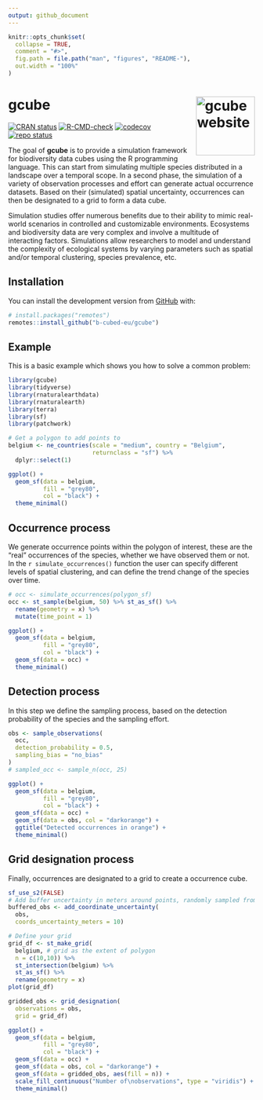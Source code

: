 ```yaml
---
output: github_document
---
```


<!-- README.md is generated from README.Rmd. Please edit that file -->

```r
knitr::opts_chunk$set(
  collapse = TRUE,
  comment = "#>",
  fig.path = file.path("man", "figures", "README-"),
  out.width = "100%"
)
```

# gcube <a href="https://b-cubed-eu.github.io/gcube/"><img src="man/figures/logo.png" alt="gcube website" align="right" height="120"/></a>

<!-- badges: start -->

[![CRAN status](https://www.r-pkg.org/badges/version/gcube)](https://CRAN.R-project.org/package=gcube) [![R-CMD-check](https://github.com/b-cubed-eu/gcube/actions/workflows/R-CMD-check.yaml/badge.svg)](https://github.com/b-cubed-eu/gcube/actions/workflows/R-CMD-check.yaml) [![codecov](https://codecov.io/gh/b-cubed-eu/gcube/branch/main/graph/badge.svg)](https://app.codecov.io/gh/b-cubed-eu/gcube/) [![repo status](https://www.repostatus.org/badges/latest/concept.svg)](https://www.repostatus.org/#concept)

<!-- badges: end -->

The goal of **gcube** is to provide a simulation framework for biodiversity data cubes using the R programming language. This can start from simulating multiple species distributed in a landscape over a temporal scope. In a second phase, the simulation of a variety of observation processes and effort can generate actual occurrence datasets. Based on their (simulated) spatial uncertainty, occurrences can then be designated to a grid to form a data cube.

Simulation studies offer numerous benefits due to their ability to mimic real-world scenarios in controlled and customizable environments. Ecosystems and biodiversity data are very complex and involve a multitude of interacting factors. Simulations allow researchers to model and understand the complexity of ecological systems by varying parameters such as spatial and/or temporal clustering, species prevalence, etc.

## Installation

You can install the development version from [GitHub](https://github.com/) with:

``` r
# install.packages("remotes")
remotes::install_github("b-cubed-eu/gcube")
```

## Example

This is a basic example which shows you how to solve a common problem:

```r
library(gcube)
library(tidyverse)
library(rnaturalearthdata)
library(rnaturalearth)
library(terra)
library(sf)
library(patchwork)

# Get a polygon to add points to
belgium <- ne_countries(scale = "medium", country = "Belgium",
                        returnclass = "sf") %>% 
  dplyr::select(1) 

ggplot() + 
  geom_sf(data = belgium, 
          fill = "grey80",
          col = "black") +
  theme_minimal()
```

## Occurrence process
We generate occurrence points within the polygon of interest, these are the "real" occurrences of the species, whether we have observed them or not. 
In the `r simulate_occurrences()` function the user can specify different levels of spatial clustering, and can define the trend change of the species over time.

```r
# occ <- simulate_occurrences(polygon_sf)
occ <- st_sample(belgium, 50) %>% st_as_sf() %>% 
  rename(geometry = x) %>% 
  mutate(time_point = 1)

ggplot() + 
  geom_sf(data = belgium, 
          fill = "grey80",
          col = "black") +
  geom_sf(data = occ) +
  theme_minimal()
```

## Detection process
In this step we define the sampling process, based on the detection probability of the species and the sampling effort. 
```r
obs <- sample_observations(
  occ,
  detection_probability = 0.5,
  sampling_bias = "no_bias"
)
# sampled_occ <- sample_n(occ, 25)

ggplot() + 
  geom_sf(data = belgium, 
          fill = "grey80",
          col = "black") +
  geom_sf(data = occ) +
  geom_sf(data = obs, col = "darkorange") +
  ggtitle("Detected occurrences in orange") +
  theme_minimal()
```

## Grid designation process
Finally, occurrences are designated to a grid to create a occurrence cube.
```r
sf_use_s2(FALSE)
# Add buffer uncertainty in meters around points, randomly sampled from gamma distribution
buffered_obs <- add_coordinate_uncertainty(
  obs,
  coords_uncertainty_meters = 10)

# Define your grid
grid_df <- st_make_grid(
  belgium, # grid as the extent of polygon
  n = c(10,10)) %>% 
  st_intersection(belgium) %>% 
  st_as_sf() %>% 
  rename(geometry = x)
plot(grid_df)  

gridded_obs <- grid_designation(
  observations = obs,
  grid = grid_df)

ggplot() + 
  geom_sf(data = belgium,
          fill = "grey80",
          col = "black") +
  geom_sf(data = occ) +
  geom_sf(data = obs, col = "darkorange") +
  geom_sf(data = gridded_obs, aes(fill = n)) +
  scale_fill_continuous("Number of\nobservations", type = "viridis") +
  theme_minimal()

```


